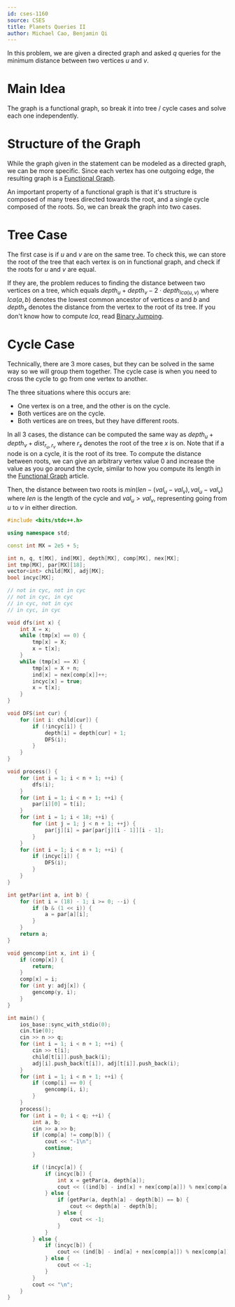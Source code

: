 ```yaml
---
id: cses-1160
source: CSES
title: Planets Queries II
author: Michael Cao, Benjamin Qi
---
```


In this problem, we are given a directed graph and asked $q$ queries for the minimum distance between two vertices $u$ and $v$.

# Main Idea

The graph is a functional graph, so break it into tree / cycle cases and solve each one independently.

# Structure of the Graph

While the graph given in the statement can be modeled as a directed graph, we can be more specific. Since each vertex has one outgoing edge, the resulting graph is a [Functional Graph](/silver/func-graphs).

An important property of a functional graph is that it's structure is composed of many trees directed towards the root, and a single cycle composed of the roots. So, we can break the graph into two cases.

# Tree Case

The first case is if $u$ and $v$ are on the same tree. To check this, we can store the root of the tree that each vertex is on in functional graph, and check if the roots for $u$ and $v$ are equal.

If they are, the problem reduces to finding the distance between two vertices on a tree, which equals $depth_u + depth_v - 2 \cdot depth_{lca(u, v)}$ where $lca(a, b)$ denotes the lowest common ancestor of vertices $a$ and $b$ and $depth_x$ denotes the distance from the vertex to the root of its tree. If you don't know how to compute $lca$, read [Binary Jumping](/plat/bin-jump).

# Cycle Case

Technically, there are 3 more cases, but they can be solved in the same way so we will group them together. The cycle case is when you need to cross the cycle to go from one vertex to another.

The three situations where this occurs are:

- One vertex is on a tree, and the other is on the cycle.
- Both vertices are on the cycle.
- Both vertices are on trees, but they have different roots.

In all 3 cases, the distance can be computed the same way as $depth_u + depth_v + dist_{r_u, r_v}$ where $r_x$ denotes the root of the tree $x$ is on. Note that if a node is on a cycle, it is the root of its tree. To compute the distance between roots, we can give an arbitrary vertex value $0$ and increase the value as you go around the cycle, similar to how you compute its length in the [Functional Graph](/silver/func-graphs) article.

Then, the distance between two roots is $min(len - (val_u - val_v), val_u - val_v)$ where $len$ is the length of the cycle and $val_u > val_v$, representing going from $u$ to $v$ in either direction.

<LanguageSection>

<CPPSection>

```cpp
#include <bits/stdc++.h>

using namespace std;

const int MX = 2e5 + 5;

int n, q, t[MX], ind[MX], depth[MX], comp[MX], nex[MX];
int tmp[MX], par[MX][18];
vector<int> child[MX], adj[MX];
bool incyc[MX];

// not in cyc, not in cyc
// not in cyc, in cyc
// in cyc, not in cyc
// in cyc, in cyc

void dfs(int x) {
    int X = x;
    while (tmp[x] == 0) {
        tmp[x] = X;
        x = t[x];
    }
    while (tmp[x] == X) {
        tmp[x] = X + n;
        ind[x] = nex[comp[x]]++;
        incyc[x] = true;
        x = t[x];
    }
}

void DFS(int cur) {
    for (int i: child[cur]) {
        if (!incyc[i]) {
            depth[i] = depth[cur] + 1;
            DFS(i);
        }
    }
}

void process() {
    for (int i = 1; i < n + 1; ++i) {
        dfs(i);
    }
    for (int i = 1; i < n + 1; ++i) {
        par[i][0] = t[i];
    }
    for (int i = 1; i < 18; ++i) {
        for (int j = 1; j < n + 1; ++j) {
            par[j][i] = par[par[j][i - 1]][i - 1];
        }
    }
    for (int i = 1; i < n + 1; ++i) {
        if (incyc[i]) {
            DFS(i);
        }
    }
}

int getPar(int a, int b) {
    for (int i = (18) - 1; i >= 0; --i) {
        if (b & (1 << i)) {
            a = par[a][i];
        }
    }
    return a;
}

void gencomp(int x, int i) {
    if (comp[x]) {
        return;
    }
    comp[x] = i;
    for (int y: adj[x]) {
        gencomp(y, i);
    }
}

int main() {
    ios_base::sync_with_stdio(0);
    cin.tie(0);
    cin >> n >> q;
    for (int i = 1; i < n + 1; ++i) {
        cin >> t[i];
        child[t[i]].push_back(i);
        adj[i].push_back(t[i]), adj[t[i]].push_back(i);
    }
    for (int i = 1; i < n + 1; ++i) {
        if (comp[i] == 0) {
            gencomp(i, i);
        }
    }
    process();
    for (int i = 0; i < q; ++i) {
        int a, b;
        cin >> a >> b;
        if (comp[a] != comp[b]) {
            cout << "-1\n";
            continue;
        }

        if (!incyc[a]) {
            if (incyc[b]) {
                int x = getPar(a, depth[a]);
                cout << ((ind[b] - ind[x] + nex[comp[a]]) % nex[comp[a]]) + depth[a];
            } else {
                if (getPar(a, depth[a] - depth[b]) == b) {
                    cout << depth[a] - depth[b];
                } else {
                    cout << -1;
                }
            }
        } else {
            if (incyc[b]) {
                cout << (ind[b] - ind[a] + nex[comp[a]]) % nex[comp[a]];
            } else {
                cout << -1;
            }
        }
        cout << "\n";
    }
}
```

</CPPSection>

</LanguageSection>
